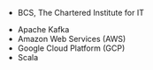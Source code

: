 
<Title text="Memberships" >Professional</Title>

- <GatsbyLink to="/memberships/bcs">BCS, The Chartered Institute for IT</GatsbyLink>


<Title text="Lifelong Learning" >Continuing Professional Development</Title>

- <GatsbyLink to="/lifelong-learning/kafka">Apache Kafka</GatsbyLink>
- <GatsbyLink to="/lifelong-learning/aws">Amazon Web Services (AWS)</GatsbyLink>
- <GatsbyLink to="/lifelong-learning/gcp">Google Cloud Platform (GCP)</GatsbyLink>
- <GatsbyLink to="/lifelong-learning/scala">Scala</GatsbyLink>

